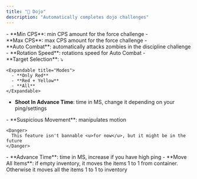 ```yaml
---
title: "🏯 Dojo"
description: "Automatically completes dojo challenges"
---
```


<Accordion title="Force " icon="sparkles">
  - **Min CPS**: min CPS amount for the force challenge
  - **Max CPS**: max CPS amount for the force challenge
</Accordion>

<Accordion title="Discipline" icon="sparkles">
  - **Auto Combat**: automatically attacks zombies in the discipline challenge
  - **Rotation Speed**: rotations speed for Auto Combat
</Accordion>

<Accordion title="Mastery" icon="sparkles">
  - **Target Selection**: ⤵

    <Expandable title="Modes">
      - **Only Red**
      - **Red + Yellow**
      - **All**
    </Expandable>
  - **Shoot In Advance Time**: time in MS, change it depending on your ping/settings
</Accordion>

<Accordion title="Swiftness" icon="sparkles">
  - **Suspicious Movement**: manipulates motion

    <Danger>
      This feature isn't bannable <u>for now</u>, but it might be in the future
    </Danger>
</Accordion>

<Accordion title="Control" icon="sparkles">
  - **Advance Time**: time in MS, increase if you have high ping
</Accordion>

<Accordion title="Move Inventory" icon="sparkles">
  - **Move All Items**: if empty inventory, it moves the items 1 to 1 from container. Otherwise it moves all the items 1 to 1 to inventory
</Accordion>